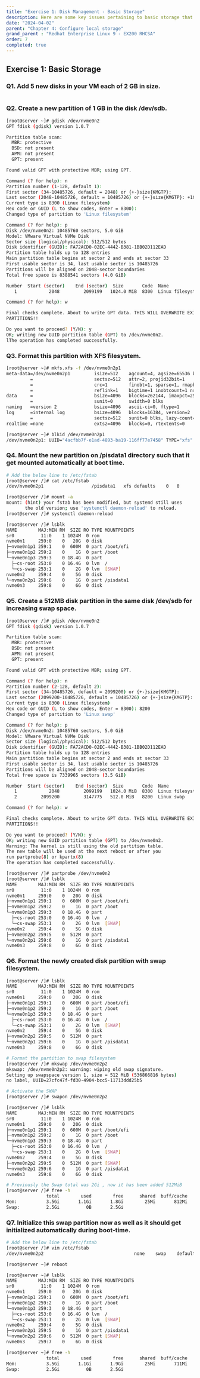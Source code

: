 ```yaml
---
title: "Exercise 1: Disk Management - Basic Storage"
description: Here are some key issues pertaining to basic storage that have been addressed and are crucial for exam preparation.
date: "2024-04-02"
parent: "Chapter 4: Configure local storage"
grand_parent : "Redhat Enterprise Linux 9 - EX200 RHCSA"
order: 7
completed: true
---
```


## Exercise 1: Basic Storage 

### Q1. Add 5 new disks in your VM each of 2 GB in size.
```bash 
```

### Q2. Create a new partition of 1 GB in the disk /dev/sdb.

```bash
[root@server ~]# gdisk /dev/nvme0n2 
GPT fdisk (gdisk) version 1.0.7

Partition table scan:
  MBR: protective
  BSD: not present
  APM: not present
  GPT: present

Found valid GPT with protective MBR; using GPT.

Command (? for help): n
Partition number (1-128, default 1): 
First sector (34-10485726, default = 2048) or {+-}size{KMGTP}: 
Last sector (2048-10485726, default = 10485726) or {+-}size{KMGTP}: +1G
Current type is 8300 (Linux filesystem)
Hex code or GUID (L to show codes, Enter = 8300): 
Changed type of partition to 'Linux filesystem'

Command (? for help): p
Disk /dev/nvme0n2: 10485760 sectors, 5.0 GiB
Model: VMware Virtual NVMe Disk
Sector size (logical/physical): 512/512 bytes
Disk identifier (GUID): FA72ACD0-02EC-4442-B381-1BB02D112EAD
Partition table holds up to 128 entries
Main partition table begins at sector 2 and ends at sector 33
First usable sector is 34, last usable sector is 10485726
Partitions will be aligned on 2048-sector boundaries
Total free space is 8388541 sectors (4.0 GiB)

Number  Start (sector)    End (sector)  Size       Code  Name
   1            2048         2099199   1024.0 MiB  8300  Linux filesystem

Command (? for help): w

Final checks complete. About to write GPT data. THIS WILL OVERWRITE EXISTING
PARTITIONS!!

Do you want to proceed? (Y/N): y
OK; writing new GUID partition table (GPT) to /dev/nvme0n2.
lThe operation has completed successfully.
```

### Q3. Format this partition with XFS filesystem.
```bash 
[root@server ~]# mkfs.xfs -f /dev/nvme0n2p1
meta-data=/dev/nvme0n2p1         isize=512    agcount=4, agsize=65536 blks
         =                       sectsz=512   attr=2, projid32bit=1
         =                       crc=1        finobt=1, sparse=1, rmapbt=0
         =                       reflink=1    bigtime=1 inobtcount=1 nrext64=0
data     =                       bsize=4096   blocks=262144, imaxpct=25
         =                       sunit=0      swidth=0 blks
naming   =version 2              bsize=4096   ascii-ci=0, ftype=1
log      =internal log           bsize=4096   blocks=16384, version=2
         =                       sectsz=512   sunit=0 blks, lazy-count=1
realtime =none                   extsz=4096   blocks=0, rtextents=0

[root@server ~]# blkid /dev/nvme0n2p1 
/dev/nvme0n2p1: UUID="4acfbb7f-e1ad-4893-ba19-116ff77e7458" TYPE="xfs" PARTLABEL="Linux filesystem" PARTUUID="48baa3ce-ced6-4f59-b616-b9f5fe608cb7"
```

### Q4. Mount the new partition on /pisdata1 directory such that it get mounted automatically at boot time.

```bash 
# Add the below line to /etc/fstab
[root@server /]# cat /etc/fstab 
/dev/nvme0n2p1					/pisdata1	xfs	defaults	0	0

[root@server /]# mount -a 
mount: (hint) your fstab has been modified, but systemd still uses
       the old version; use 'systemctl daemon-reload' to reload.
[root@server /]# systemctl daemon-reload 

[root@server /]# lsblk 
NAME        MAJ:MIN RM  SIZE RO TYPE MOUNTPOINTS
sr0          11:0    1 1024M  0 rom  
nvme0n1     259:0    0   20G  0 disk 
├─nvme0n1p1 259:1    0  600M  0 part /boot/efi
├─nvme0n1p2 259:2    0    1G  0 part /boot
└─nvme0n1p3 259:3    0 18.4G  0 part 
  ├─cs-root 253:0    0 16.4G  0 lvm  /
  └─cs-swap 253:1    0    2G  0 lvm  [SWAP]
nvme0n2     259:4    0    5G  0 disk 
└─nvme0n2p1 259:6    0    1G  0 part /pisdata1
nvme0n3     259:8    0    6G  0 disk 
```

### Q5. Create a 512MB disk partition in the same disk /dev/sdb for increasing swap space.

```bash /512M/
[root@server /]# gdisk /dev/nvme0n2 
GPT fdisk (gdisk) version 1.0.7

Partition table scan:
  MBR: protective
  BSD: not present
  APM: not present
  GPT: present

Found valid GPT with protective MBR; using GPT.

Command (? for help): n 
Partition number (2-128, default 2): 
First sector (34-10485726, default = 2099200) or {+-}size{KMGTP}: 
Last sector (2099200-10485726, default = 10485726) or {+-}size{KMGTP}: +512M
Current type is 8300 (Linux filesystem)
Hex code or GUID (L to show codes, Enter = 8300): 8200
Changed type of partition to 'Linux swap'

Command (? for help): p
Disk /dev/nvme0n2: 10485760 sectors, 5.0 GiB
Model: VMware Virtual NVMe Disk
Sector size (logical/physical): 512/512 bytes
Disk identifier (GUID): FA72ACD0-02EC-4442-B381-1BB02D112EAD
Partition table holds up to 128 entries
Main partition table begins at sector 2 and ends at sector 33
First usable sector is 34, last usable sector is 10485726
Partitions will be aligned on 2048-sector boundaries
Total free space is 7339965 sectors (3.5 GiB)

Number  Start (sector)    End (sector)  Size       Code  Name
   1            2048         2099199   1024.0 MiB  8300  Linux filesystem
   2         2099200         3147775   512.0 MiB   8200  Linux swap

Command (? for help): w

Final checks complete. About to write GPT data. THIS WILL OVERWRITE EXISTING
PARTITIONS!!

Do you want to proceed? (Y/N): y
OK; writing new GUID partition table (GPT) to /dev/nvme0n2.
Warning: The kernel is still using the old partition table.
The new table will be used at the next reboot or after you
run partprobe(8) or kpartx(8)
The operation has completed successfully.

[root@server /]# partprobe /dev/nvme0n2 
[root@server /]# lsblk 
NAME        MAJ:MIN RM  SIZE RO TYPE MOUNTPOINTS
sr0          11:0    1 1024M  0 rom  
nvme0n1     259:0    0   20G  0 disk 
├─nvme0n1p1 259:1    0  600M  0 part /boot/efi
├─nvme0n1p2 259:2    0    1G  0 part /boot
└─nvme0n1p3 259:3    0 18.4G  0 part 
  ├─cs-root 253:0    0 16.4G  0 lvm  /
  └─cs-swap 253:1    0    2G  0 lvm  [SWAP]
nvme0n2     259:4    0    5G  0 disk 
├─nvme0n2p2 259:5    0  512M  0 part 
└─nvme0n2p1 259:6    0    1G  0 part /pisdata1
nvme0n3     259:8    0    6G  0 disk 
```

### Q6. Format the newly created disk partition with swap filesystem.

```bash 
[root@server /]# lsblk 
NAME        MAJ:MIN RM  SIZE RO TYPE MOUNTPOINTS
sr0          11:0    1 1024M  0 rom  
nvme0n1     259:0    0   20G  0 disk 
├─nvme0n1p1 259:1    0  600M  0 part /boot/efi
├─nvme0n1p2 259:2    0    1G  0 part /boot
└─nvme0n1p3 259:3    0 18.4G  0 part 
  ├─cs-root 253:0    0 16.4G  0 lvm  /
  └─cs-swap 253:1    0    2G  0 lvm  [SWAP]
nvme0n2     259:4    0    5G  0 disk 
├─nvme0n2p2 259:5    0  512M  0 part 
└─nvme0n2p1 259:6    0    1G  0 part /pisdata1
nvme0n3     259:8    0    6G  0 disk 

# Format the partition to swap filesystem 
[root@server /]# mkswap /dev/nvme0n2p2 
mkswap: /dev/nvme0n2p2: warning: wiping old swap signature.
Setting up swapspace version 1, size = 512 MiB (536866816 bytes)
no label, UUID=27cfc47f-fd30-4904-bcc5-11713ddd25b5

# Activate the SWAP
[root@server /]# swapon /dev/nvme0n2p2 

[root@server /]# lsblk 
NAME        MAJ:MIN RM  SIZE RO TYPE MOUNTPOINTS
sr0          11:0    1 1024M  0 rom  
nvme0n1     259:0    0   20G  0 disk 
├─nvme0n1p1 259:1    0  600M  0 part /boot/efi
├─nvme0n1p2 259:2    0    1G  0 part /boot
└─nvme0n1p3 259:3    0 18.4G  0 part 
  ├─cs-root 253:0    0 16.4G  0 lvm  /
  └─cs-swap 253:1    0    2G  0 lvm  [SWAP]
nvme0n2     259:4    0    5G  0 disk 
├─nvme0n2p2 259:5    0  512M  0 part [SWAP]
└─nvme0n2p1 259:6    0    1G  0 part /pisdata1
nvme0n3     259:8    0    6G  0 disk 

# Previously the Swap total was 2Gi , now it has been added 512MiB
[root@server /]# free -h
               total        used        free      shared  buff/cache   available
Mem:           3.5Gi       1.1Gi       1.8Gi        25Mi       812Mi       2.4Gi
Swap:          2.5Gi          0B       2.5Gi

```

### Q7. Initialize this swap partition now as well as it should get initialized automatically during boot-time.

```bash 
# Add the below line to /etc/fstab
[root@server /]# vim /etc/fstab
/dev/nvme0n2p2                                  none    swap    defaults        0       0

[root@server ~]# reboot

[root@server ~]# lsblk 
NAME        MAJ:MIN RM  SIZE RO TYPE MOUNTPOINTS
sr0          11:0    1 1024M  0 rom  
nvme0n1     259:0    0   20G  0 disk 
├─nvme0n1p1 259:1    0  600M  0 part /boot/efi
├─nvme0n1p2 259:2    0    1G  0 part /boot
└─nvme0n1p3 259:3    0 18.4G  0 part 
  ├─cs-root 253:0    0 16.4G  0 lvm  /
  └─cs-swap 253:1    0    2G  0 lvm  [SWAP]
nvme0n2     259:4    0    5G  0 disk 
├─nvme0n2p1 259:5    0    1G  0 part /pisdata1
└─nvme0n2p2 259:6    0  512M  0 part [SWAP]
nvme0n3     259:7    0    6G  0 disk 

[root@server ~]# free -h 
               total        used        free      shared  buff/cache   available
Mem:           3.5Gi       1.1Gi       1.9Gi        25Mi       711Mi       2.4Gi
Swap:          2.5Gi          0B       2.5Gi

```